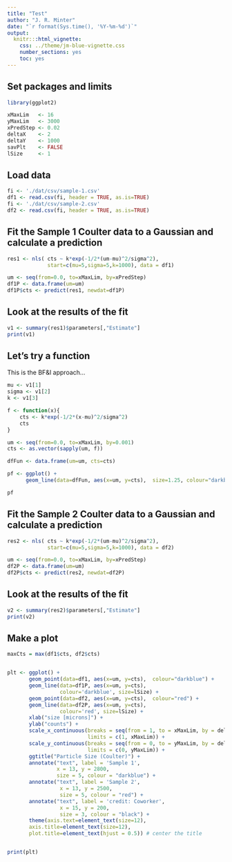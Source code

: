 ```yaml
---
title: "Test"
author: "J. R. Minter"
date: "`r format(Sys.time(), '%Y-%m-%d')`"
output:
  knitr:::html_vignette:
    css: ../theme/jm-blue-vignette.css
    number_sections: yes
    toc: yes
---
```


## Set packages and limits

```r
library(ggplot2)

xMaxLim   <- 16
yMaxLim   <- 3000
xPredStep <- 0.02
deltaX    <- 2
deltaY    <- 1000
savPlt    <- FALSE
lSize     <- 1
```

## Load data


```r
fi <- './dat/csv/sample-1.csv'
df1 <- read.csv(fi, header = TRUE, as.is=TRUE)
fi <- './dat/csv/sample-2.csv'
df2 <- read.csv(fi, header = TRUE, as.is=TRUE)
```

## Fit the Sample 1 Coulter data to a Gaussian and calculate a prediction

```r
res1 <- nls( cts ~ k*exp(-1/2*(um-mu)^2/sigma^2),
             start=c(mu=5,sigma=5,k=1000), data = df1)

um <- seq(from=0.0, to=xMaxLim, by=xPredStep)
df1P <- data.frame(um=um)
df1P$cts <- predict(res1, newdat=df1P)
```

## Look at the results of the fit

```r

v1 <- summary(res1)$parameters[,"Estimate"]
print(v1)
```

## Let's try a function

This is the BF&I approach...

```r
mu <- v1[1]
sigma <- v1[2]
k <- v1[3]

f <- function(x){
	cts <- k*exp(-1/2*(x-mu)^2/sigma^2)
	cts
}

um <- seq(from=0.0, to=xMaxLim, by=0.001)
cts <- as.vector(sapply(um, f))

dfFun <- data.frame(um=um, cts=cts)

pf <- ggplot() +
      geom_line(data=dfFun, aes(x=um, y=cts),  size=1.25, colour="darkblue")

pf
```




## Fit the Sample 2 Coulter data to a Gaussian and calculate a prediction

```r
res2 <- nls( cts ~ k*exp(-1/2*(um-mu)^2/sigma^2),
             start=c(mu=5,sigma=5,k=1000), data = df2)

um <- seq(from=0.0, to=xMaxLim, by=xPredStep)
df2P <- data.frame(um=um)
df2P$cts <- predict(res2, newdat=df2P)
```

## Look at the results of the fit

```r

v2 <- summary(res2)$parameters[,"Estimate"]
print(v2)
```


## Make a plot

```r
maxCts = max(df1$cts, df2$cts)


plt <- ggplot() +
       geom_point(data=df1, aes(x=um, y=cts),  colour="darkblue") + 
       geom_line(data=df1P, aes(x=um, y=cts),
                 colour='darkblue', size=lSize) +
       geom_point(data=df2, aes(x=um, y=cts),  colour="red") +
       geom_line(data=df2P, aes(x=um, y=cts),
                 colour='red', size=lSize) +
       xlab("size [microns]") +
       ylab("counts") +
       scale_x_continuous(breaks = seq(from = 1, to = xMaxLim, by = deltaX),
                          limits = c(1, xMaxLim)) +
       scale_y_continuous(breaks = seq(from = 0, to = yMaxLim, by = deltaY),
                          limits = c(0, yMaxLim)) +
       ggtitle("Particle Size (Coulter)") +
       annotate("text", label = 'Sample 1',
                x = 13, y = 2800,
                size = 5, colour = "darkblue") +
       annotate("text", label = 'Sample 2',
                 x = 13, y = 2500,
                 size = 5, colour = "red") +
       annotate("text", label = 'credit: Coworker',
                 x = 15, y = 200,
                 size = 3, colour = "black") +
       theme(axis.text=element_text(size=12),
       axis.title=element_text(size=12),
       plot.title=element_text(hjust = 0.5)) # center the title


print(plt)

```
